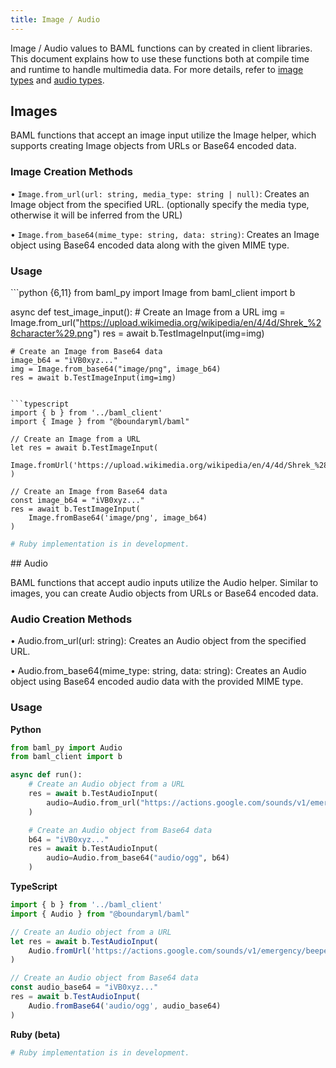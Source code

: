 ```yaml
---
title: Image / Audio
---
```


Image / Audio values to BAML functions can by created in client libraries. This document explains how to use these functions both at compile time and runtime to handle multimedia data. For more details, refer to [image types](/ref/baml/types#image) and [audio types](/ref/baml/types#audio).

## Images

BAML functions that accept an image input utilize the Image helper, which supports creating Image objects from URLs or Base64 encoded data.

### Image Creation Methods


• `Image.from_url(url: string, media_type: string | null)`: Creates an Image object from the specified URL. (optionally specify the media type, otherwise it will be inferred from the URL)

• `Image.from_base64(mime_type: string, data: string)`: Creates an Image object using Base64 encoded data along with the given MIME type.

### Usage


<CodeBlocks>
```python {6,11}
from baml_py import Image
from baml_client import b

async def test_image_input():
    # Create an Image from a URL
    img = Image.from_url("https://upload.wikimedia.org/wikipedia/en/4/4d/Shrek_%28character%29.png")
    res = await b.TestImageInput(img=img)

    # Create an Image from Base64 data
    image_b64 = "iVB0xyz..."
    img = Image.from_base64("image/png", image_b64)
    res = await b.TestImageInput(img=img)
```

```typescript
import { b } from '../baml_client'
import { Image } from "@boundaryml/baml"

// Create an Image from a URL
let res = await b.TestImageInput(
    Image.fromUrl('https://upload.wikimedia.org/wikipedia/en/4/4d/Shrek_%28character%29.png')
)

// Create an Image from Base64 data
const image_b64 = "iVB0xyz..."
res = await b.TestImageInput(
    Image.fromBase64('image/png', image_b64)
)
```

```ruby
# Ruby implementation is in development.
```
</CodeBlocks>
## Audio

BAML functions that accept audio inputs utilize the Audio helper. Similar to images, you can create Audio objects from URLs or Base64 encoded data.

### Audio Creation Methods

• Audio.from_url(url: string): Creates an Audio object from the specified URL.

• Audio.from_base64(mime_type: string, data: string): Creates an Audio object using Base64 encoded audio data with the provided MIME type.

### Usage

**Python**
```python
from baml_py import Audio
from baml_client import b

async def run():
    # Create an Audio object from a URL
    res = await b.TestAudioInput(
        audio=Audio.from_url("https://actions.google.com/sounds/v1/emergency/beeper_emergency_call.ogg")
    )

    # Create an Audio object from Base64 data
    b64 = "iVB0xyz..."
    res = await b.TestAudioInput(
        audio=Audio.from_base64("audio/ogg", b64)
    )
```

**TypeScript**
```typescript
import { b } from '../baml_client'
import { Audio } from "@boundaryml/baml"

// Create an Audio object from a URL
let res = await b.TestAudioInput(
    Audio.fromUrl('https://actions.google.com/sounds/v1/emergency/beeper_emergency_call.ogg')
)

// Create an Audio object from Base64 data
const audio_base64 = "iVB0xyz..."
res = await b.TestAudioInput(
    Audio.fromBase64('audio/ogg', audio_base64)
)
```

**Ruby (beta)**
```ruby
# Ruby implementation is in development.
```
